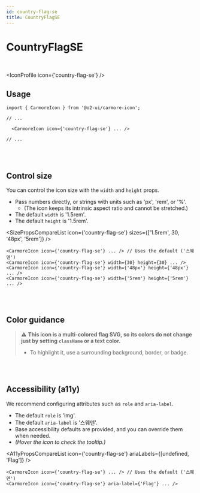 ```yaml
---
id: country-flag-se
title: CountryFlagSE
---
```




# CountryFlagSE

<br />

<IconProfile icon={'country-flag-se'} />

## Usage

```tsx
import { CarmoreIcon } from '@o2-ui/carmore-icon';

// ...

  <CarmoreIcon icon={'country-flag-se'} ... />

// ...
```

<br />
<br />

## Control size

You can control the icon size with the `width` and `height` props.

- Pass numbers directly, or strings with units such as 'px', 'rem', or '%'.
  - (The icon keeps its intrinsic aspect ratio and cannot be stretched.)
- The default `width` is '1.5rem'.
- The default `height` is '1.5rem'.

<SizePropsCompareList icon={'country-flag-se'} sizes={['1.5rem', 30, '48px', '5rem']} />

```tsx
<CarmoreIcon icon={'country-flag-se'} ... /> // Uses the default ('스웨덴')
<CarmoreIcon icon={'country-flag-se'} width={30} height={30} ... />
<CarmoreIcon icon={'country-flag-se'} width={'48px'} height={'48px'} ... />
<CarmoreIcon icon={'country-flag-se'} width={'5rem'} height={'5rem'} ... />
```

<br />
<br />

## Color guidance

> ⚠️ <b>This icon is a multi-colored flag SVG, so its colors do not change just by setting `className` or a text color.</b>
>
> - To highlight it, use a surrounding background, border, or badge.

<br />
<br />

## Accessibility (a11y)

We recommend configuring attributes such as `role` and `aria-label`.

- The default `role` is 'img'.
- The default `aria-label` is '스웨덴'.
- Base accessibility defaults are provided, and you can override them when needed.
- _(Hover the icon to check the tooltip.)_

<A11yPropsCompareList icon={'country-flag-se'} ariaLabels={[undefined, 'Flag']} />

```tsx
<CarmoreIcon icon={'country-flag-se'} ... /> // Uses the default ('스웨덴')
<CarmoreIcon icon={'country-flag-se'} aria-label={'Flag'} ... />
```
